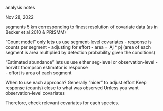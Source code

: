 analysis notes

Nov 28, 2022

segments 5 km corresponding to finest resolution of covariate data (as in Becker et al 2010 & PRISMM)

"Count model" only lets us use segment-level covariates
- response is counts per segment
- adjusting for effort
- area = Aj * pj (area of each segment is area multiplied by detection probability given the conditions)

"Estimated abundance" lets us use either seg-level or observation-level
- horvitz thompson estimator is response  
- effort is area of each segment

When to use each approach?
Generally "nicer" to adjust effort
Keep response (counts) close to what was observed
Unless you want observation-level covariates

Therefore, check relevant covariates for each species. 